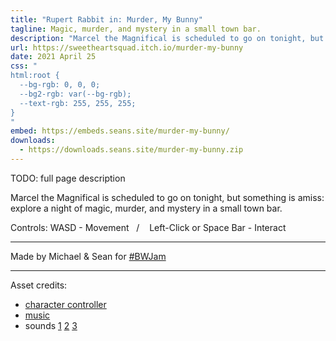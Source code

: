 ```yaml
---
title: "Rupert Rabbit in: Murder, My Bunny"
tagline: Magic, murder, and mystery in a small town bar.
description: "Marcel the Magnifical is scheduled to go on tonight, but something is amiss: explore a night of magic, murder, and mystery in a small town bar."
url: https://sweetheartsquad.itch.io/murder-my-bunny
date: 2021 April 25
css: "
html:root {
  --bg-rgb: 0, 0, 0;
  --bg2-rgb: var(--bg-rgb);
  --text-rgb: 255, 255, 255;
}
"
embed: https://embeds.seans.site/murder-my-bunny/
downloads:
  - https://downloads.seans.site/murder-my-bunny.zip
---
```


TODO: full page description



Marcel the Magnifical is scheduled to go on tonight, but something is amiss: explore a night of magic, murder, and mystery in a small town bar.

Controls: WASD - Movement&nbsp;&nbsp; / &nbsp; &nbsp;Left-Click or Space Bar - Interact

---

Made by Michael & Sean for [#BWJam](https://itch.io/jam/bw-jam)

---

Asset credits:

- [character controller](https://github.com/boaheck/TheFirstPerson)
- [music](https://freemusicarchive.org/music/crowander)
- sounds [1](https://freesound.org/people/Josherman4/) [2](https://freesound.org/people/jorickhoofd/) [3](https://freesound.org/people/dersinnsspace/)
